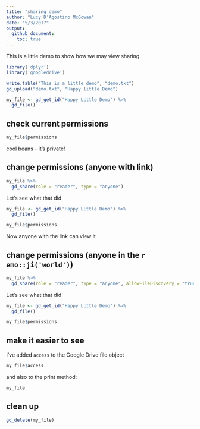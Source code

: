 ```yaml
---
title: "sharing demo"
author: "Lucy D’Agostino McGowan"
date: "5/3/2017"
output: 
  github_document:
    toc: true
---
```


This is a little demo to show how we may view sharing.

```r
library('dplyr')
library('googledrive')
```

```r
write.table("This is a little demo", "demo.txt")
gd_upload("demo.txt", "Happy Little Demo")
```

```r
my_file <- gd_get_id("Happy Little Demo") %>%
  gd_file()
```

## check current permissions
```r
my_file$permissions
```

cool beans - it's private!

## change permissions (anyone with link)

```r
my_file %>%
  gd_share(role = "reader", type = "anyone")
```

Let's see what that did

```r
my_file <- gd_get_id("Happy Little Demo") %>%
  gd_file()

my_file$permissions
```

Now anyone with the link can view it

## change permissions (anyone in the `r emo::ji('world')`)

```r
my_file %>%
  gd_share(role = "reader", type = "anyone", allowFileDiscovery = "true")
```

Let's see what that did

```r
my_file <- gd_get_id("Happy Little Demo") %>%
  gd_file()

my_file$permissions
```

## make it easier to see

I've added `access` to the Google Drive file object
```r
my_file$access
```

and also to the print method:

```r
my_file
```

## clean up

```r
gd_delete(my_file)
```

